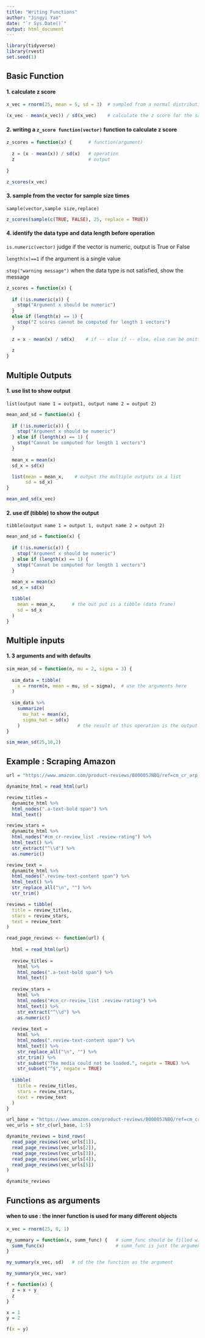 ```yaml
---
title: "Writing Functions"
author: "Jingyi Yao"
date: "`r Sys.Date()`"
output: html_document
---
```


```r
library(tidyverse)
library(rvest)
set.seed(1)

```

## Basic Function

####  1. calculate z score
```r
x_vec = rnorm(25, mean = 5, sd = 3)  # sampled from a normal distribution

(x_vec - mean(x_vec)) / sd(x_vec)    # calculate the z score for the sample 

```


#### 2. writing a `z_score function(vector)` function to calculate z score
```r
z_scores = function(x) {      # function(argument) 
  
  z = (x - mean(x)) / sd(x)   # operation
  z                           # output
  
}

z_scores(x_vec)

```
#### 3. sample from the vector for sample size times

`sample(vector,sample size,replace)` 

```r
z_scores(sample(c(TRUE, FALSE), 25, replace = TRUE))

```


#### 4. identify the data type and data length before operation

`is.numeric(vector)` judge if the vector is numeric, output is True or False

`length(x)==1` if the argument is a single value 

`stop("warning message")` when the data type is not satisfied, show the message

```r
z_scores = function(x) {
  
  if (!is.numeric(x)) {  
    stop("Argument x should be numeric")
  } 
  else if (length(x) == 1) {
    stop("Z scores cannot be computed for length 1 vectors")
  }
  
  z = x - mean(x) / sd(x)    # if -- else if -- else, else can be omitted
  
  z
}

```


## Multiple Outputs

#### 1. use list to show output

`list(output name 1 = output1, output name 2 = output 2)`

```r
mean_and_sd = function(x) {
  
  if (!is.numeric(x)) {
    stop("Argument x should be numeric")
  } else if (length(x) == 1) {
    stop("Cannot be computed for length 1 vectors")
  }
  
  mean_x = mean(x)
  sd_x = sd(x)

  list(mean = mean_x,    # output the multiple outputs in a list
       sd = sd_x)
}

mean_and_sd(x_vec)
```


#### 2. use df (tibble) to show the output

`tibble(output name 1 = output 1, output name 2 = output 2)`

```r
mean_and_sd = function(x) {
  
  if (!is.numeric(x)) {
    stop("Argument x should be numeric")
  } else if (length(x) == 1) {
    stop("Cannot be computed for length 1 vectors")
  }
  
  mean_x = mean(x)
  sd_x = sd(x)

  tibble(
    mean = mean_x,      # the out put is a tibble (data frame)
    sd = sd_x
  )
}
```


## Multiple inputs

#### 1. 3 arguments and with defaults

```r
sim_mean_sd = function(n, mu = 2, sigma = 3) {
  
  sim_data = tibble(
    x = rnorm(n, mean = mu, sd = sigma),  # use the arguments here
  )
  
  sim_data %>% 
    summarize(
      mu_hat = mean(x),
      sigma_hat = sd(x)     
    )                     # the result of this operation is the output
}

sim_mean_sd(25,10,2)

```


## Example : Scraping Amazon
```r
url = "https://www.amazon.com/product-reviews/B00005JNBQ/ref=cm_cr_arp_d_viewopt_rvwer?ie=UTF8&reviewerType=avp_only_reviews&sortBy=recent&pageNumber=1"

dynamite_html = read_html(url)

review_titles = 
  dynamite_html %>%
  html_nodes(".a-text-bold span") %>%
  html_text()

review_stars = 
  dynamite_html %>%
  html_nodes("#cm_cr-review_list .review-rating") %>%
  html_text() %>%
  str_extract("^\\d") %>%
  as.numeric()

review_text = 
  dynamite_html %>%
  html_nodes(".review-text-content span") %>%
  html_text() %>% 
  str_replace_all("\n", "") %>% 
  str_trim()

reviews = tibble(
  title = review_titles,
  stars = review_stars,
  text = review_text
)
```


```r
read_page_reviews <- function(url) {
  
  html = read_html(url)
  
  review_titles = 
    html %>%
    html_nodes(".a-text-bold span") %>%
    html_text()
  
  review_stars = 
    html %>%
    html_nodes("#cm_cr-review_list .review-rating") %>%
    html_text() %>%
    str_extract("^\\d") %>%
    as.numeric()
  
  review_text = 
    html %>%
    html_nodes(".review-text-content span") %>%
    html_text() %>% 
    str_replace_all("\n", "") %>% 
    str_trim() %>% 
    str_subset("The media could not be loaded.", negate = TRUE) %>% 
    str_subset("^$", negate = TRUE)
  
  tibble(
    title = review_titles,
    stars = review_stars,
    text = review_text
  )
}
```


```r
url_base = "https://www.amazon.com/product-reviews/B00005JNBQ/ref=cm_cr_arp_d_viewopt_rvwer?ie=UTF8&reviewerType=avp_only_reviews&sortBy=recent&pageNumber="
vec_urls = str_c(url_base, 1:5)

dynamite_reviews = bind_rows(
  read_page_reviews(vec_urls[1]),
  read_page_reviews(vec_urls[2]),
  read_page_reviews(vec_urls[3]),
  read_page_reviews(vec_urls[4]),
  read_page_reviews(vec_urls[5])
)

dynamite_reviews
```

## Functions as arguments

#### when to use : the inner function is used for many different objects
```r
x_vec = rnorm(25, 0, 1)

my_summary = function(x, summ_func) {   # summ_func should be filled with a function
  summ_func(x)                          # summ_func is just the argument name
}

```


```r
my_summary(x_vec, sd)   # sd the the function as the argument
```


```r
my_summary(x_vec, var)
```


```r
f = function(x) {
  z = x + y
  z
}

x = 1
y = 2

f(x = y)

```






